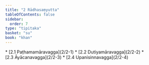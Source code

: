 ```yaml
---
title: "2 Rādhasaṃyutta"
tableOfContents: false
sidebar:
  order: 7
type: "tipitaka"
basket: "su"
book: "khan"
---
```



<DynamicBreadcrumb />



<TableOfContents book="khan" section="2">
* [2.1 Paṭhamamāravagga](2/2-1)
* [2.2 Dutiyamāravagga](2/2-2)
* [2.3 Āyācanavagga](2/2-3)
* [2.4 Upanisinnavagga](2/2-4)
</TableOfContents>